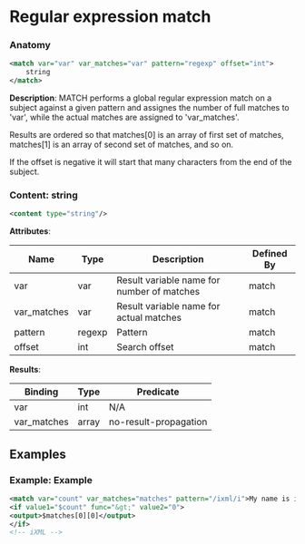 # Regular expression match

### Anatomy

```xml
<match var="var" var_matches="var" pattern="regexp" offset="int">
    string
</match>
```

 **Description**:
 MATCH performs a global regular expression match on a subject against a given pattern and assignes the number of full matches to 'var', while the actual matches are assigned to 'var_matches'.

Results are ordered so that matches[0] is an array of first set of matches, matches[1] is an array of second set of matches, and so on.

If the offset is negative it will start that many characters from the end of the subject.

### Content: string

```xml
<content type="string"/>
```

**Attributes**:

| Name | Type | Description | Defined By |
| ---- | ---- | ----------- | ---------- |
| var | var | Result variable name for number of matches | match |
| var_matches | var | Result variable name for actual matches | match |
| pattern | regexp | Pattern | match |
| offset | int | Search offset | match |


**Results**:

| Binding | Type | Predicate |
| ------- | ---- | --------- |
| var | int | N/A |
| var_matches | array | no-result-propagation |


## Examples

### Example: Example

```xml
<match var="count" var_matches="matches" pattern="/ixml/i">My name is iXML!</match>
<if value1="$count" func="&gt;" value2="0">
<output>$matches[0][0]</output>
</if>
<!-- iXML -->
```

